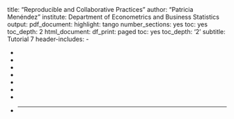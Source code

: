 title: "Reproducible and Collaborative Practices"
author: "Patricia Menéndez"
institute: Department of Econometrics and Business Statistics
output:
  pdf_document:
    highlight: tango
    number_sections: yes
    toc: yes
    toc_depth: 2
  html_document:
    df_print: paged
    toc: yes
    toc_depth: '2'
subtitle: Tutorial 7
header-includes:
- \usepackage{titling}
- \pretitle{\begin{center} \includegraphics[width=5in,height=13in]{front.jpg}\LARGE\\}
- \posttitle{\end{center}}
- \usepackage{fontawesome}
- \usepackage[most]{tcolorbox}
- \usepackage{xcolor}
- \usepackage{sectsty}
- \sectionfont{\color{olive}}
- \usepackage{verbatim}
---
